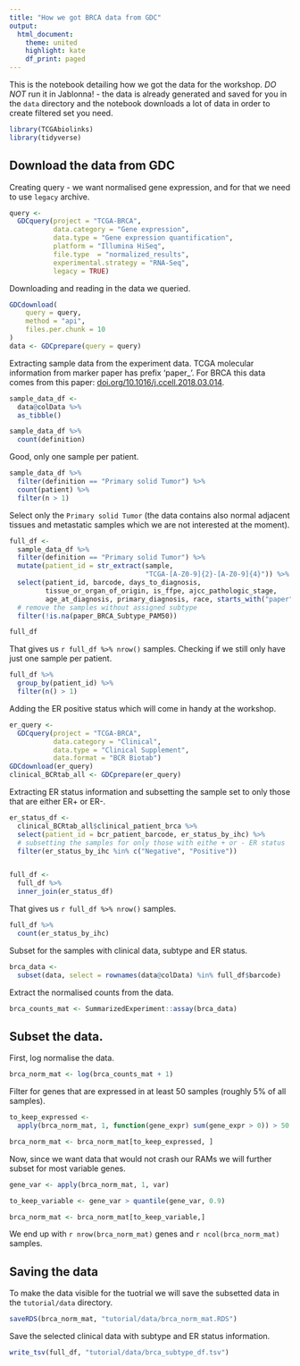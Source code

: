```yaml
---
title: "How we got BRCA data from GDC"
output:
  html_document:
    theme: united
    highlight: kate
    df_print: paged
---
```



This is the notebook detailing how we got the data for the workshop. *DO NOT* run it in Jablonna! - the data is already generated and saved for you in the `data` directory and the notebook downloads a lot of data in order to create filtered set you need.

```r
library(TCGAbiolinks)
library(tidyverse)
```

## Download the data from GDC

Creating query - we want normalised gene expression, and for that we need to use `legacy` archive.

```r
query <-
  GDCquery(project = "TCGA-BRCA",
           data.category = "Gene expression",
           data.type = "Gene expression quantification",
           platform = "Illumina HiSeq", 
           file.type  = "normalized_results",
           experimental.strategy = "RNA-Seq",
           legacy = TRUE)
```

Downloading and reading in the data we queried.

```r
GDCdownload(
    query = query, 
    method = "api", 
    files.per.chunk = 10
)
data <- GDCprepare(query = query)
```

Extracting sample data from the experiment data. TCGA molecular information from marker paper has prefix 'paper_'. For BRCA this data comes from this paper: [doi.org/10.1016/j.ccell.2018.03.014](doi.org/10.1016/j.ccell.2018.03.014).

```r
sample_data_df <-
  data@colData %>%
  as_tibble() 

sample_data_df %>% 
  count(definition)
```

Good, only one sample per patient. 

```r
sample_data_df %>%
  filter(definition == "Primary solid Tumor") %>%
  count(patient) %>%
  filter(n > 1)
```

Select only the `Primary solid Tumor` (the data contains also normal adjacent tissues and metastatic samples which we are not interested at the moment).

```r
full_df <-
  sample_data_df %>%
  filter(definition == "Primary solid Tumor") %>%
  mutate(patient_id = str_extract(sample, 
                                  "TCGA-[A-Z0-9]{2}-[A-Z0-9]{4}")) %>%
  select(patient_id, barcode, days_to_diagnosis,
         tissue_or_organ_of_origin, is_ffpe, ajcc_pathologic_stage, 
         age_at_diagnosis, primary_diagnosis, race, starts_with("paper")) %>%
  # remove the samples without assigned subtype
  filter(!is.na(paper_BRCA_Subtype_PAM50))

full_df
```

That gives us `r full_df %>% nrow()` samples. Checking if we still only have just one sample per patient.

```r
full_df %>% 
  group_by(patient_id) %>%
  filter(n() > 1)
```

Adding the ER positive status which will come in handy at the workshop.

```r
er_query <- 
  GDCquery(project = "TCGA-BRCA", 
           data.category = "Clinical",
           data.type = "Clinical Supplement", 
           data.format = "BCR Biotab")
GDCdownload(er_query)
clinical_BCRtab_all <- GDCprepare(er_query)
```

Extracting ER status information and subsetting the sample set to only those that are either ER+ or ER-.

```r
er_status_df <-
  clinical_BCRtab_all$clinical_patient_brca %>%
  select(patient_id = bcr_patient_barcode, er_status_by_ihc) %>%
  # subsetting the samples for only those with eithe + or - ER status
  filter(er_status_by_ihc %in% c("Negative", "Positive"))


full_df <-
  full_df %>%
  inner_join(er_status_df)
```

That gives us `r full_df %>% nrow()` samples.

```r
full_df %>%
  count(er_status_by_ihc)
```

Subset for the samples with clinical data, subtype and ER status.

```r
brca_data <-
  subset(data, select = rownames(data@colData) %in% full_df$barcode)
```

Extract the normalised counts from the data.

```r
brca_counts_mat <- SummarizedExperiment::assay(brca_data)
```

## Subset the data.

First, log normalise the data.

```r
brca_norm_mat <- log(brca_counts_mat + 1)
```

Filter for genes that are expressed in at least 50 samples (roughly 5% of all samples).

```r
to_keep_expressed <- 
  apply(brca_norm_mat, 1, function(gene_expr) sum(gene_expr > 0)) > 50

brca_norm_mat <- brca_norm_mat[to_keep_expressed, ]
```

Now, since we want data that would not crash our RAMs we will further subset for most variable genes.

```r
gene_var <- apply(brca_norm_mat, 1, var)

to_keep_variable <- gene_var > quantile(gene_var, 0.9)

brca_norm_mat <- brca_norm_mat[to_keep_variable,]
```


We end up with `r nrow(brca_norm_mat)` genes and `r ncol(brca_norm_mat)` samples.


## Saving the data

To make the data visible for the tuotrial we will save the subsetted data in the `tutorial/data` directory.

```r
saveRDS(brca_norm_mat, "tutorial/data/brca_norm_mat.RDS")
```


Save the selected clinical data with subtype and ER status information.

```r
write_tsv(full_df, "tutorial/data/brca_subtype_df.tsv")
```

